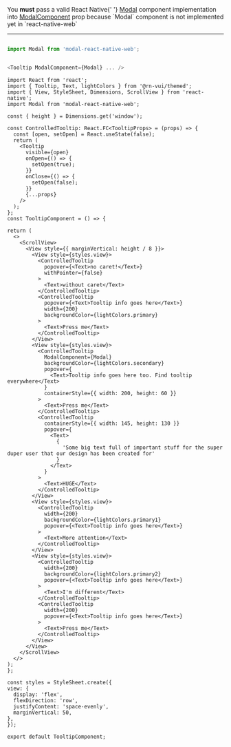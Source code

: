 <!-- Web specific usage which is to be displayed on the documentation and not added as comment in the component. -->


<Admonition type="tip" icon="💡" title="Web-platform specific note">
  You <b>must</b> pass a valid React Native{' '}
  <a href="https://reactnative.dev/docs/modal">Modal</a> component
  implementation into <a href="#modalcomponent">ModalComponent</a> prop because
  `Modal` component is not implemented yet in `react-native-web`
</Admonition>

---

```js

import Modal from 'modal-react-native-web';


<Tooltip ModalComponent={Modal} ... />

```

```SnackPlayer name=RNE Tooltip
import React from 'react';
import { Tooltip, Text, lightColors } from '@rn-vui/themed';
import { View, StyleSheet, Dimensions, ScrollView } from 'react-native';
import Modal from 'modal-react-native-web';

const { height } = Dimensions.get('window');

const ControlledTooltip: React.FC<TooltipProps> = (props) => {
  const [open, setOpen] = React.useState(false);
  return (
    <Tooltip
      visible={open}
      onOpen={() => {
        setOpen(true);
      }}
      onClose={() => {
        setOpen(false);
      }}
      {...props}
    />
  );
};
const TooltipComponent = () => {

return (
  <>
    <ScrollView>
      <View style={{ marginVertical: height / 8 }}>
        <View style={styles.view}>
          <ControlledTooltip
            popover={<Text>no caret!</Text>}
            withPointer={false}
          >
            <Text>without caret</Text>
          </ControlledTooltip>
          <ControlledTooltip
            popover={<Text>Tooltip info goes here</Text>}
            width={200}
            backgroundColor={lightColors.primary}
          >
            <Text>Press me</Text>
          </ControlledTooltip>
        </View>
        <View style={styles.view}>
          <ControlledTooltip
            ModalComponent={Modal}
            backgroundColor={lightColors.secondary}
            popover={
              <Text>Tooltip info goes here too. Find tooltip everywhere</Text>
            }
            containerStyle={{ width: 200, height: 60 }}
          >
            <Text>Press me</Text>
          </ControlledTooltip>
          <ControlledTooltip
            containerStyle={{ width: 145, height: 130 }}
            popover={
              <Text>
                {
                  'Some big text full of important stuff for the super duper user that our design has been created for'
                }
              </Text>
            }
          >
            <Text>HUGE</Text>
          </ControlledTooltip>
        </View>
        <View style={styles.view}>
          <ControlledTooltip
            width={200}
            backgroundColor={lightColors.primary1}
            popover={<Text>Tooltip info goes here</Text>}
          >
            <Text>More attention</Text>
          </ControlledTooltip>
        </View>
        <View style={styles.view}>
          <ControlledTooltip
            width={200}
            backgroundColor={lightColors.primary2}
            popover={<Text>Tooltip info goes here</Text>}
          >
            <Text>I'm different</Text>
          </ControlledTooltip>
          <ControlledTooltip
            width={200}
            popover={<Text>Tooltip info goes here</Text>}
          >
            <Text>Press me</Text>
          </ControlledTooltip>
        </View>
      </View>
    </ScrollView>
  </>
);
};

const styles = StyleSheet.create({
view: {
  display: 'flex',
  flexDirection: 'row',
  justifyContent: 'space-evenly',
  marginVertical: 50,
},
});

export default TooltipComponent;
```
